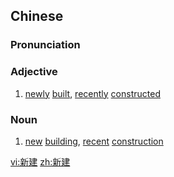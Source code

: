 ==Chinese==
{{zh-forms}}

===Pronunciation===
{{zh-pron
|m=xīnjiàn
|c=san1 gin3
|mn=sin-kiàn
|cat=a,n
}}

===Adjective===
{{zh-adj}}

# [[newly]] [[built]], [[recently]] [[constructed]]

===Noun===
{{zh-noun}}

# [[new]] [[building]], [[recent]] [[construction]]

[[vi:新建]]
[[zh:新建]]